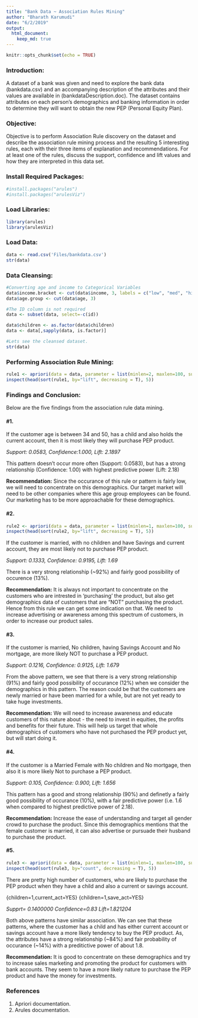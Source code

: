 ```yaml
---
title: "Bank Data ~ Association Rules Mining"
author: "Bharath Karumudi"
date: "6/2/2019"
output:
  html_document:
    keep_md: true
---
```


```r
knitr::opts_chunk$set(echo = TRUE)
```

### Introduction:  
A dataset of a bank was given and need to explore the bank data (bankdata.csv) and an accompanying description of the attributes and their values are available in (bankdataDescription.doc). The dataset contains attributes on each person’s demographics and banking information in order to determine they will want to obtain the new PEP (Personal Equity Plan).

### Objective:  
Objective is to perform Association Rule discovery on the dataset and describe the association rule mining process and the resulting 5 interesting rules, each with their three items of explanation and recommendations. For at least one of the rules, discuss the support, confidence and lift values and how they are interpreted in this data set.

### Install Required Packages:  
```r
#install.packages("arules")
#install.packages("arulesViz")
```

### Load Libraries: 
```r
library(arules)
library(arulesViz)
```

### Load Data: 
```r
data <- read.csv('Files/bankdata.csv')
str(data)
```

### Data Cleansing: 
```r
#Converting age and income to Categorical Variables
data$income.bracket <- cut(data$income, 3, labels = c("low", "med", "high"))
data$age.group <- cut(data$age, 3) 

#The ID column is not required
data <- subset(data, select=-c(id))

data$children <- as.factor(data$children)
data <- data[,sapply(data, is.factor)]

#Lets see the cleansed dataset.
str(data)
```

### Performing Association Rule Mining:  
```r
rule1 <- apriori(data = data, parameter = list(minlen=2, maxlen=100, supp = 0.05, conf=0.8), appearance = list(default="lhs", rhs=c("pep=NO", "pep=YES")))
inspect(head(sort(rule1, by="lift", decreasing = T), 5))
```

### Findings and Conclusion:  
Below are the five findings from the association rule data mining. 

#### #1.  

If the customer age is between 34 and 50, has a child and also holds the current account, then it is most likely they will purchase PEP product.  

   *Support: 0.0583, Confidence:1.000, Lift: 2.1897*
   
   This pattern doesn't occur more often (Support: 0.0583), but has a strong relationship (Confidence: 1.00) with highest predictive power (Lift: 2.18)
   
   **Recommendation:** Since the occurance of this rule or pattern is fairly low, we will need to concentrate on this demographics. Our target market will need to be other companies where this age group employees can be found. Our marketing has to be more approachable for these demographics.
    
    
#### #2. 
```r
rule2 <- apriori(data = data, parameter = list(minlen=1, maxlen=100, supp = 0.1, conf=0.9), appearance = list(default="lhs", rhs=c("pep=NO", "pep=YES")))
inspect(head(sort(rule2, by="lift", decreasing = T), 5))
```

If the customer is married, with no children and have Savings and current account, they are most likely not to purchase PEP product. 

  *Support: 0.1333, Confidence: 0.9195, Lift: 1.69*
  
  There is a very strong relationship (~92%) and fairly good possibility of occurence (13%).
  
  **Recommendation:** It is always not important to concentrate on the customers who are intrested in ‘purchasing’ the product, but also get demographics data of customers that are “NOT” purchasing the product. Hence from this rule we can get some indication on that. We need to increase advertising or awareness among this spectrum of customers, in order to increase our product sales.

#### #3. 

If the customer is married, No children, having Savings Account and No mortgage, are more likely NOT to purchase a PEP product.

  *Support: 0.1216, Confidence: 0.9125, Lift: 1.679*
  
  From the above pattern, we see that there is a very strong relationship (91%) and fairly good possibility of occurance (12%) when we consider the demographics in this pattern. The reason could be that the customers are newly married or have been married for a while, but are not yet ready to take huge investments.
  
  **Recommendation:** We will need to increase awareness and educate customers of this nature about - the need to invest in equities, the profits and benefits for their future. This will help us target that whole demographics of customers who have not purchased the PEP product yet, but will start doing it.
  
#### #4. 

If the customer is a Married Female with No children and No mortgage, then also it is more likely Not to purchase a PEP product.

  *Support: 0.105, Confidence: 0.900, Lift: 1.656*
  
  This pattern has a good and strong relationship (90%) and definetly a fairly good possibility of occurance (10%), with a fair predictive power (i.e. 1.6 when compared to highest predictive power of 2.18).
  
  **Recommendation:** Increase the ease of understanding and target all gender crowd to purchase the product. Since this demographics mentions that the female customer is married, it can also advertise or pursuade their husband to purchase the product.

#### #5. 

```r
rule3 <- apriori(data = data, parameter = list(minlen=1, maxlen=100, supp = 0.05, conf=0.8), appearance = list(default="lhs", rhs=c("pep=NO", "pep=YES")))
inspect(head(sort(rule3, by="count", decreasing = T), 5))
```

  There are pretty high number of customers, who are likely to purchase the PEP product when they have a child and also a current or savings account.
  
  {children=1,current_act=YES}
  {children=1,save_act=YES}

  *Supprt= 0.1400000 Confidence=0.83 Lift=1.821204*

  Both above patterns have similar association. We can see that these patterns, where the customer has a child and has either current account or savings account have a more likely tendency to buy the PEP product. As, the attributes have a strong relationship (~84%) and fair probability of occurance (~14%) with a preditictive power of about 1.8.
  
  **Recommendation:** It is good to concentrate on these demographics and try to increase sales marketing and promoting the product for customers with bank accounts. They seem to have a more likely nature to purchase the PEP product and have the money for investments.
  

### References
1. Apriori documentation.
2. Arules documentation.
